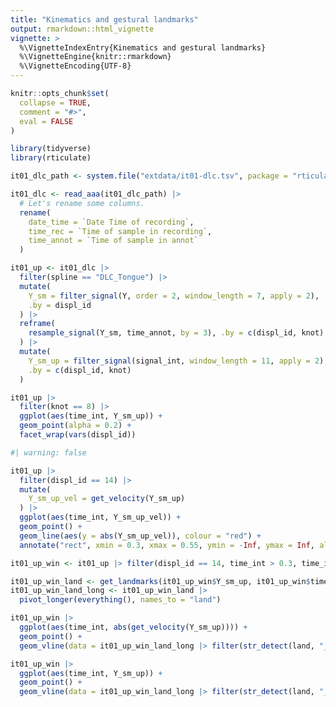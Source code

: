```yaml
---
title: "Kinematics and gestural landmarks"
output: rmarkdown::html_vignette
vignette: >
  %\VignetteIndexEntry{Kinematics and gestural landmarks}
  %\VignetteEngine{knitr::rmarkdown}
  %\VignetteEncoding{UTF-8}
---
```


```r
knitr::opts_chunk$set(
  collapse = TRUE,
  comment = "#>",
  eval = FALSE
)
```

```r
library(tidyverse)
library(rticulate)
```

```r
it01_dlc_path <- system.file("extdata/it01-dlc.tsv", package = "rticulate")

it01_dlc <- read_aaa(it01_dlc_path) |> 
  # Let's rename some columns.
  rename(
    date_time = `Date Time of recording`,
    time_rec = `Time of sample in recording`,
    time_annot = `Time of sample in annot`
  )
```


```r
it01_up <- it01_dlc |> 
  filter(spline == "DLC_Tongue") |> 
  mutate(
    Y_sm = filter_signal(Y, order = 2, window_length = 7, apply = 2),
    .by = displ_id
  ) |> 
  reframe(
    resample_signal(Y_sm, time_annot, by = 3), .by = c(displ_id, knot)
  ) |> 
  mutate(
    Y_sm_up = filter_signal(signal_int, window_length = 11, apply = 2),
    .by = c(displ_id, knot)
  )

it01_up |> 
  filter(knot == 8) |> 
  ggplot(aes(time_int, Y_sm_up)) +
  geom_point(alpha = 0.2) +
  facet_wrap(vars(displ_id))
```

```r
#| warning: false

it01_up |> 
  filter(displ_id == 14) |> 
  mutate(
    Y_sm_up_vel = get_velocity(Y_sm_up)
  ) |> 
  ggplot(aes(time_int, Y_sm_up_vel)) +
  geom_point() +
  geom_line(aes(y = abs(Y_sm_up_vel)), colour = "red") +
  annotate("rect", xmin = 0.3, xmax = 0.55, ymin = -Inf, ymax = Inf, alpha = 0.3)
```

```r
it01_up_win <- it01_up |> filter(displ_id == 14, time_int > 0.3, time_int < 0.55)

it01_up_win_land <- get_landmarks(it01_up_win$Y_sm_up, it01_up_win$time_int)
it01_up_win_land_long <- it01_up_win_land |> 
  pivot_longer(everything(), names_to = "land")

it01_up_win |> 
  ggplot(aes(time_int, abs(get_velocity(Y_sm_up)))) +
  geom_point() +
  geom_vline(data = it01_up_win_land_long |> filter(str_detect(land, "_ons|_off")), aes(xintercept = value))

it01_up_win |> 
  ggplot(aes(time_int, Y_sm_up)) +
  geom_point() +
  geom_vline(data = it01_up_win_land_long |> filter(str_detect(land, "_ons|_off")), aes(xintercept = value))
```
